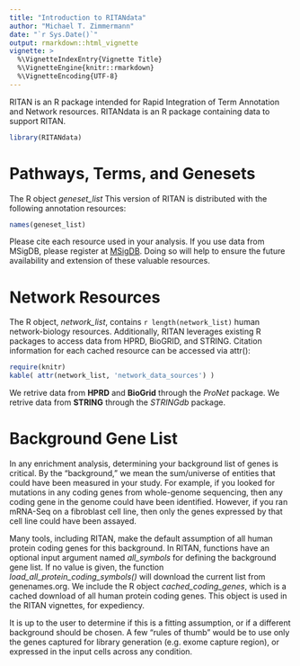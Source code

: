```yaml
---
title: "Introduction to RITANdata"
author: "Michael T. Zimmermann"
date: "`r Sys.Date()`"
output: rmarkdown::html_vignette
vignette: >
  %\VignetteIndexEntry{Vignette Title}
  %\VignetteEngine{knitr::rmarkdown}
  %\VignetteEncoding{UTF-8}
---
```


RITAN is an R package intended for Rapid Integration of Term Annotation and Network resources. RITANdata is an R package containing data to support RITAN.

```r
library(RITANdata)
```

# Pathways, Terms, and Genesets

The R object *geneset_list*
This version of RITAN is distributed with the following annotation resources:
```r
names(geneset_list)
```

Please cite each resource used in your analysis. If you use data from MSigDB, please register at [MSigDB](http://software.broadinstitute.org/gsea/msigdb/index.jsp). Doing so will help to ensure the future availability and extension of these valuable resources.

# Network Resources

The R object, *network_list*, contains `r length(network_list)` human network-biology resources. Additionally, RITAN leverages existing R packages to access data from HPRD, BioGRID, and STRING. Citation information for each cached resource can be accessed via attr():
```r
require(knitr)
kable( attr(network_list, 'network_data_sources') )
```

We retrive data from **HPRD** and **BioGrid** through the *ProNet* package.
We retrive data from **STRING** through the *STRINGdb* package.

# Background Gene List

In any enrichment analysis, determining your background list of genes is critical. By the "background," we mean the sum/universe of entities that could have been measured in your study. For example, if you looked for mutations in any coding genes from whole-genome sequencing, then any coding gene in the genome could have been identified. However, if you ran mRNA-Seq on a fibroblast cell line, then only the genes expressed by that cell line could have been assayed.

Many tools, including RITAN, make the default assumption of all human protein  coding genes for this background. In RITAN, functions have an optional input argument named *all_symbols* for defining the background gene list. If no value is given, the function *load_all_protein_coding_symbols()* will download the current list from genenames.org. We include the R object *cached_coding_genes*, which is a cached download of all human protein coding genes. This object is used in the RITAN vignettes, for expediency.

It is up to the user to determine if this is a fitting assumption, or if a different background should be chosen. A few "rules of thumb" would be to use only the genes captured for library generation (e.g. exome capture region), or expressed in the input cells across any condition.


